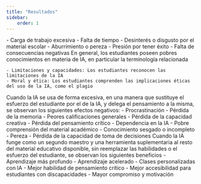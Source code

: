 ```yaml
---
title: "Resultados"
sidebar:
    order: 1
---
```





<Card icon='star' title='Causas académicas y personales que llevan a los estudiantes a usar IA'>
    - Carga de trabajo excesiva
    - Falta de tiempo
    - Desinterés o disgusto por el material escolar
    - Aburrimiento o pereza
    - Presión por tener éxito
    - Falta de consecuencias negativas
</Card>

<Card icon='magnifier' title=' Cómo perciben los estudiantes a la IA '>
    En general, los estudiantes poseen pobres conocimientos en materia de IA, en particular
    la terminología relacionada

    - Limitaciones y capacidades: Los estudiantes reconocen las limitaciones de la IA
    - Moral y ética: Los estudiantes comprenden las implicaciones éticas del uso de la IA, como el plagio 
</Card>


<Card icon='warning' title=' Consecuencias del uso de IA en el desempeño académico de los estudiantes '>
    Cuando la IA se usa de forma excesiva, en una manera que sustituye el esfuerzo del estudiante por el de la IA, y delega el pensamiento a la misma, se observan los siguientes efectos negativos:
    - Procrastinación
    - Pérdida de la memoria
    - Peores calificaciones generales
    - Pérdida de la capacidad creativa
    - Pérdida del pensamiento crítico
    - Dependencia en la IA
    - Pobre comprensión del material académico
    - Conocimiento sesgado o incompleto
    - Pereza
    - Pérdida de la capacidad de toma de decisiones
</Card>


<Card icon='approve-check' title='Beneficios del uso responsable de la IA'>
    Cuando la IA funge como un segundo maestro y una herramienta suplementaria al resto del material educativo disponible, sin reemplazar las habilidades o el esfuerzo del estudiante, se observan los siguientes beneficios
    - Aprendizaje más profundo
    - Aprendizaje acelerado
    - Clases personalizadas con IA
    - Mejor habilidad de pensamiento crítico
    - Mejor accesibilidad para estudiantes con discapacidades
    - Mayor compromiso y motivación

</Card>




